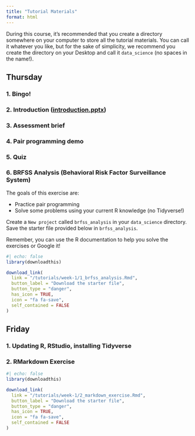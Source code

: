 ```yaml
---
title: "Tutorial Materials"
format: html
---
```


During this course, it's recommended that you create a directory somewhere on your computer to store all the tutorial materials. You can call it whatever you like, but for the sake of simplicity, we recommend you create the directory on your Desktop and call it `data_science` (no spaces in the name!).

## Thursday

### 1. Bingo!

### 2. Introduction ([introduction.pptx](/tutorials/week-1/introduction.pptx))

### 3. Assessment brief

### 4. Pair programming demo

### 5. Quiz

### 6. BRFSS Analysis (Behavioral Risk Factor Surveillance System)

The goals of this exercise are:

-   Practice pair programming
-   Solve some problems using your current R knowledge (no Tidyverse!)

Create a `New project` called `brfss_analysis` in your `data_science` directory. Save the starter file provided below in `brfss_analysis`.

Remember, you can use the R documentation to help you solve the exercises or Google it!

```r
#| echo: false
library(downloadthis)

download_link(
  link = "/tutorials/week-1/1_brfss_analysis.Rmd",
  button_label = "Download the starter file",
  button_type = "danger",
  has_icon = TRUE,
  icon = "fa fa-save",
  self_contained = FALSE
)
```

## Friday

### 1. Updating R, RStudio, installing Tidyverse

### 2. RMarkdown Exercise

```r
#| echo: false
library(downloadthis)

download_link(
  link = "/tutorials/week-1/2_markdown_exercise.Rmd",
  button_label = "Download the starter file",
  button_type = "danger",
  has_icon = TRUE,
  icon = "fa fa-save",
  self_contained = FALSE
)
```


